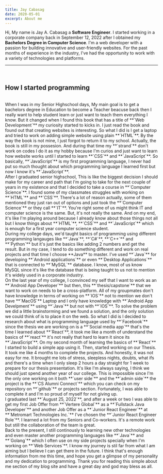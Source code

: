 ```yaml
---
title: Jay Cabasag
date: 2020-05-01
excerpt: About me
---
```

Hi, My name is Jay A. Cabasag a **Software Engineer**. I started working in a corporate company
back in September 12, 2022 after I obtained my **Bachelors Degree in Computer Science**.
I'm a web developer with a passion for building innovative and user-friendly websites. For the past months of experience in the industry,
I've had the opportunity to work with a variety of technologies and platforms.
<br />
<hr />
<br />
<h2 className="mdx-sub-heading">How I started programming</h2>
<br />
When I was in my Senior Highschool days, My main goal is to get a bachelors degree in Education to become a Teacher beacuse back then I really want to help student 
learn or just want to teach them everything I know.
But it changed when I found this book that has a title of **`Web Development`** my curiosity started to kicks in.
I just read the book and found out that creating websites is interesting. So what I did is I get a laptop and
tried to work on adding simple website using plain **`HTML`**. By the way the book is not mine, I just forgot to return it to
my school. Actually, the book is still in my possesion. And during that time my **`strand`** don't work on 
codes I do it as my hobby because I'm curios and just want to learn how website works until I started to learn **`CSS`** and **`JavaScript`**.
So basically, **`JavaScript`** is my first programming language, I never had put so much thought about which programming
language I learned first but now I know it's **`JavaScript`**.
<br />
After I graduated senior highschool, This is like the biggest decision I should make
for my career and path that I'm going to take for the next couple of years in my existence and that I decided to take a course in **`Computer Science`**.
I found some of my classmates struggles with working on **`HTML`** and **`CSS`**. There's a lot of reason actually, some of them mentioned they
just ran out of options and just took the **`Computer Science`** or they call **`IT`**. You're right some of us might
think IT and computer science is the same. But, it's not really the same. And on my end, it's like I'm playing around because I already know about those things not
all but I know things about **`HTML`**, **`CSS`** and **`JavaScript`** which is enough for a first year computer science student.
<br />
During my college days, we'd taught basics of programming using different programming langauges like **`Java`**, **`C#`**, **`C++`** and **`Python`** but it's just the basics
like adding 2 numbers and get the result. But in my case, I tend to do something different and work on real projects and that time I choose **Java** to master.
I've used **`Java`** for developing **`Android applications`** or even **`Desktop Applications`** that is connected to **`MySQL`** database. I know, most of us know MySQL since it's like
the database that is being taught to us not to mention it's widely used in a corporate industry.
<br />
On the last year of my college, I convinced my self that I want to work as an **`Android App Developer`** but then, this **`thesis/capstone`** that we want to work on needs to be a cross-platform.
All of my groupmates don't have knowledge in terms of working on **`IOS`** not to mention we don't have **`MacOS`** Laptop and I only have knowledge with **`Android App Develpment`** using **`Java`**  but not with **`IOS`**. To solve the problem we did a little brainstorming and we found a solution, and the only solution we could think of is to place it on the web. So what I did is I decided to research about what is programming language used by **`Facebook`**
since the thesis we are working on is a **`Social media app`** that's the time I learned about **`React`**, it took me like a month of understand the basics of **`react`** it's not really that hard to learn it since
its **`JavaScript`**. On my second month of learning the basics of **`React`** I started to build a simple app using it. Then, started working on our Thesis. It took me like 4 months to complete the projects. And honestly, it was not easy for me.
It brought me lots of stress, sleepless nights, doubts, what ifs and there's a time when I only sleep 2 hours a day straight for 1 week to prepare for our thesis presentation. It's like I'm always saying, I think we should just spend another year of our college. This is impossible since I'm the only one working on it both **`user side`** and the **`admin side`** the project is the **`CS Alumni Connect`** which you can check on my repository on **`github`** or projects section. Fortunately, I was able to
complete it and I'm so proud of myself for not giving up.
<br />
I graduated last **`August 25, 2022`**, and after a week or two I was able to get my first Job Offer from
 **`Vertere Global`** as a **`Fullstack Java Developer`** and another Job Offer as a **`Junior React Engineer`** at **`Metromart Technologies Inc.`** I've chosen the **`Junior React Engineer Role`**. I learned a lot from my Seniors and Co-workers. It's a remote work but still the collaboration of the
team is great.
<br />
Back to the present, I still continously to learning new other technologies and even master another programming languages like **`Java`** and **`Golang`** which I often use on my side projects specially when I'm working on **`Web Services`**. I know my journey is stil far from what I am aiming but I believe
I can get there in the future. I think that's enough information from me this time, and hope you get a glimpse of my personality and my
dedication to programming. Thank you for reading this simple about me section of my blog site and have a great day and god may bless as all.
